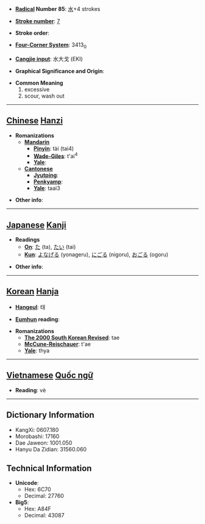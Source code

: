* '''[[Wiktionary:Chinese radical index| Radical]] Number 85''': [[Wiktionary:Chinese radical index 水|水]]+4 strokes

* '''[[Wiktionary:Chinese total strokes index|Stroke number]]''': [[Wiktionary:Chinese total strokes index 7|7]]

* '''Stroke order''': 

* '''[[Wiktionary:Chinese four corner index|Four-Corner System]]''': 3413<sub>0</sub>

* '''[[Wiktionary:Chinese Cangjie index|Cangjie input]]''': 水大戈 (EKI)

* '''Graphical Significance and Origin''': 

* '''Common Meaning'''
*#excessive
*# scour, wash out


----

== [[Chinese]] [[Hanzi]] ==

* '''Romanizations'''
** '''[[Mandarin]]'''
*** '''[[Pinyin]]''': tài (tai4)
*** '''[[Wade-Giles]]''': t'ai<sup>4</sup>
*** '''[[Yale]]''': 
** '''[[Cantonese]]'''
*** '''[[Jyutping]]''':
*** '''[[Penkyamp]]''': 
*** '''[[Yale]]''': taai3

* '''Other info''': 

----

== [[Japanese]] [[Kanji]] ==

* '''Readings'''
** '''[[On]]''': [[た]] (ta), [[たい]] (tai)
** '''[[Kun]]''': [[よなげる]] (yonageru), [[にごる]] (nigoru), [[おごる]] (ogoru)

* '''Other info''':  

----

== [[Korean]] [[Hanja]] ==

* '''[[Hangeul]]''': 태

* '''[[Eumhun]] reading''': 

* '''Romanizations'''
** '''[[The 2000 South Korean Revised Romanization|The 2000 South Korean Revised]]''': tae
** '''[[McCune-Reischauer]]''': t'ae
** '''[[Yale]]''': thya


----

== [[Vietnamese]] [[Quốc ngữ]] ==

* '''Reading''': vè

----

== Dictionary Information ==

* KangXi: 0607.180
* Morobashi: 17160
* Dae Jaweon: 1001.050
* Hanyu Da Zidian: 31560.060

== Technical Information ==

* '''Unicode''':
** Hex: 6C70
** Decimal: 27760
* '''Big5''':
** Hex: A84F
** Decimal: 43087
